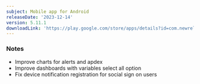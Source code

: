 ```yaml
---
subject: Mobile app for Android
releaseDate: '2023-12-14'
version: 5.11.1
downloadLink: 'https://play.google.com/store/apps/details?id=com.newrelic.rpm'
---
```


### Notes

* Improve charts for alerts and apdex
* Improve dashboards with variables select all option
* Fix device notification registration for social sign on users 
